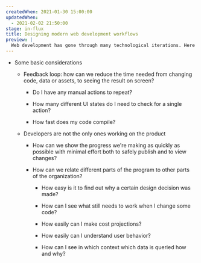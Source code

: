 ```yaml
---
createdWhen: 2021-01-30 15:00:00
updatedWhen:
  - 2021-02-02 21:50:00
stage: in-flux
title: Designing modern web development workflows
preview: |
  Web development has gone through many technological iterations. Here I ask questions about what we'd want from an ideal experience, not only from the perspective of developers, but for the entire organization. And, there's some thoughts on how to get there.
---
```


- Some basic considerations

  - Feedback loop: how can we reduce the time needed from changing code, data or assets, to seeing the result on screen?

    - Do I have any manual actions to repeat?

    - How many different UI states do I need to check for a single action?

    - How fast does my code compile?

  - Developers are not the only ones working on the product

    - How can we show the progress we're making as quickly as possible with minimal effort both to safely publish and to view changes?

    - How can we relate different parts of the program to other parts of the organization?

      - How easy is it to find out why a certain design decision was made?

      - How can I see what still needs to work when I change some code?

      - How easily can I make cost projections?

      - How easily can I understand user behavior?

      - How can I see in which context which data is queried how and why?
